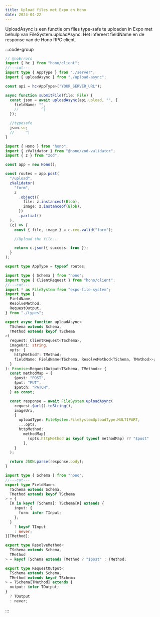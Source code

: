 ```yaml
---
title: Upload files met Expo en Hono
date: 2024-04-22
---
```


UploadAsync is een functie om files type-safe te uploaden in Expo met behulp van FileSystem.uploadAsync. Het infereert fieldName en de response van de Hono RPC client.

:::code-group

```ts [client] filename="client.tsx"
// @noErrors
import { hc } from "hono/client";
//---cut---
import type { AppType } from "./server";
import { uploadAsync } from "./upload-async";

const api = hc<AppType>("YOUR_SERVER_URL");

async function submitFile(file: File) {
  const json = await uploadAsync(api.upload, "", {
    fieldName: "",
    //          ^|
  });

  //typesafe
  json.su;
  //     ^|
}
```

```ts [server] filename="server.ts"
import { Hono } from "hono";
import { zValidator } from "@hono/zod-validator";
import { z } from "zod";

const app = new Hono();

const routes = app.post(
  "/upload",
  zValidator(
    "form",
    z
      .object({
        file: z.instanceof(Blob),
        image: z.instanceof(Blob),
      })
      .partial()
  ),
  (c) => {
    const { file, image } = c.req.valid("form");

    //Upload the file...

    return c.json({ success: true });
  }
);

export type AppType = typeof routes;
```

```ts [upload-async] filename="upload-async.ts"
import type { Schema } from "hono";
import type { ClientRequest } from "hono/client";
//---cut---
import * as FileSystem from "expo-file-system";
import type {
  FieldName,
  ResolveMethod,
  RequestOutput,
} from "./types";

export async function uploadAsync<
  TSchema extends Schema,
  TMethod extends keyof TSchema
>(
  request: ClientRequest<TSchema>,
  imageUri: string,
  opts: {
    httpMethod?: TMethod;
    fieldName: FieldName<TSchema, ResolveMethod<TSchema, TMethod>>;
  }
): Promise<RequestOutput<TSchema, TMethod>> {
  const methodMap = {
    $post: "POST",
    $put: "PUT",
    $patch: "PATCH",
  } as const;

  const response = await FileSystem.uploadAsync(
    request.$url().toString(),
    imageUri,
    {
      uploadType: FileSystem.FileSystemUploadType.MULTIPART,
      ...opts,
      httpMethod:
        methodMap[
          (opts.httpMethod as keyof typeof methodMap) ?? "$post"
        ],
    }
  );

  return JSON.parse(response.body);
}
```

```ts [types] filename="types.ts"
import type { Schema } from "hono";
//---cut---
export type FieldName<
  TSchema extends Schema,
  TMethod extends keyof TSchema
> = {
  [K in keyof TSchema]: TSchema[K] extends {
    input: {
      form: infer TInput;
    };
  }
    ? keyof TInput
    : never;
}[TMethod];

export type ResolveMethod<
  TSchema extends Schema,
  TMethod
> = keyof TSchema extends TMethod ? "$post" : TMethod;

export type RequestOutput<
  TSchema extends Schema,
  TMethod extends keyof TSchema
> = TSchema[TMethod] extends {
  output: infer TOutput;
}
  ? TOutput
  : never;
```

:::
